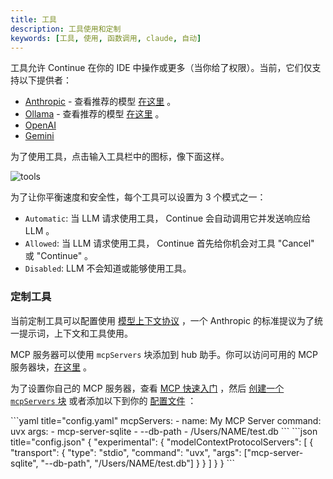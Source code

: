 ```yaml
---
title: 工具
description: 工具使用和定制
keywords: [工具, 使用, 函数调用, claude, 自动]
---
```



工具允许 Continue 在你的 IDE 中操作或更多（当你给了权限）。当前，它们仅支持以下提供者：

- [Anthropic](./model-providers/top-level/anthropic.mdx) - 查看推荐的模型 [在这里](https://docs.anthropic.com/en/docs/build-with-claude/tool-use#choosing-a-model) 。
- [Ollama](./model-providers/top-level/ollama.mdx) - 查看推荐的模型 [在这里](https://ollama.com/search?c=tools) 。
- [OpenAI](./model-providers/top-level/openai.mdx)
- [Gemini](./model-providers/top-level/gemini.mdx)

为了使用工具，点击输入工具栏中的图标，像下面这样。

![tools](/img/tool-use-example.png)

为了让你平衡速度和安全性，每个工具可以设置为 3 个模式之一：

- `Automatic`: 当 LLM 请求使用工具， Continue 会自动调用它并发送响应给 LLM 。
- `Allowed`: 当 LLM 请求使用工具， Continue 首先给你机会对工具 "Cancel" 或 "Continue" 。
- `Disabled`: LLM 不会知道或能够使用工具。

### 定制工具

当前定制工具可以配置使用 [模型上下文协议](https://modelcontextprotocol.io/introduction) ，一个 Anthropic 的标准提议为了统一提示词，上下文和工具使用。

MCP 服务器可以使用 `mcpServers` 块添加到 hub 助手。你可以访问可用的 MCP 服务器块，[在这里](https://hub.continue.dev/explore/mcp) 。

为了设置你自己的 MCP 服务器，查看 [MCP 快速入门](https://modelcontextprotocol.io/quickstart) ，然后 [创建一个 `mcpServers` 块](https://hub.continue.dev/new?type=block&block=mcpServers) 或者添加以下到你的 [配置文件](../customize/deep-dives/configuration.md) ：

<Tabs groupId="config-example">
  <TabItem value="yaml" label="YAML">
  ```yaml title="config.yaml"
  mcpServers:
    - name: My MCP Server
      command: uvx
      args:
        - mcp-server-sqlite
        - --db-path
        - /Users/NAME/test.db
  ```
  </TabItem>
  <TabItem value="json" label="JSON">
  ```json title="config.json"
  {
    "experimental": {
      "modelContextProtocolServers": [
        {
          "transport": {
            "type": "stdio",
            "command": "uvx",
            "args": ["mcp-server-sqlite", "--db-path", "/Users/NAME/test.db"]
          }  
        }
      ]
    }
  }
  ```
  </TabItem>
</Tabs>
